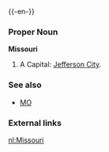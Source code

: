 {{wikipedia}}
{{-en-}}

===Proper Noun===
'''Missouri'''
#A {{USstate}}  Capital:  [[Jefferson City]].
===See also===
*[[MO]]
===External links===
{{pedialite}}

[[nl:Missouri]]